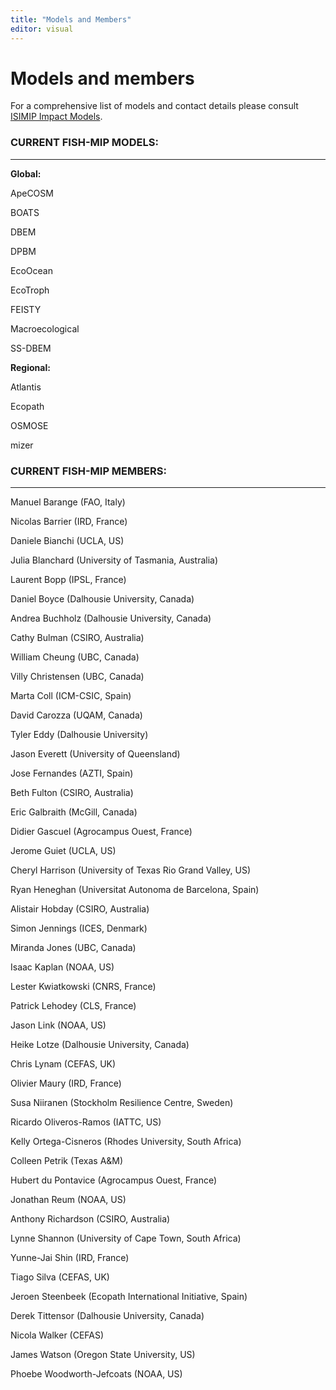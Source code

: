 ```yaml
---
title: "Models and Members"
editor: visual
---
```


# Models and members

For a comprehensive list of models and contact details please consult [ISIMIP Impact Models](https://www.isimip.org/impactmodels/).

### CURRENT FISH-MIP MODELS:

------------------------------------------------------------------------

**Global:**

ApeCOSM

BOATS

DBEM

DPBM

EcoOcean

EcoTroph

FEISTY

Macroecological

SS-DBEM

**Regional:**

Atlantis

Ecopath

OSMOSE

mizer

### CURRENT FISH-MIP MEMBERS:

------------------------------------------------------------------------

Manuel Barange (FAO, Italy)

Nicolas Barrier (IRD, France)

Daniele Bianchi (UCLA, US)

Julia Blanchard (University of Tasmania, Australia)

Laurent Bopp (IPSL, France)

Daniel Boyce (Dalhousie University, Canada)

Andrea Buchholz (Dalhousie University, Canada)

Cathy Bulman (CSIRO, Australia)

William Cheung (UBC, Canada)

Villy Christensen (UBC, Canada)

Marta Coll (ICM-CSIC, Spain)

David Carozza (UQAM, Canada)

Tyler Eddy (Dalhousie University)

Jason Everett (University of Queensland)

Jose Fernandes (AZTI, Spain)

Beth Fulton (CSIRO, Australia)

Eric Galbraith (McGill, Canada)

Didier Gascuel (Agrocampus Ouest, France)

Jerome Guiet (UCLA, US)

Cheryl Harrison (University of Texas Rio Grand Valley, US)

Ryan Heneghan (Universitat Autonoma de Barcelona, Spain)

Alistair Hobday (CSIRO, Australia)

Simon Jennings (ICES, Denmark)

Miranda Jones (UBC, Canada)

Isaac Kaplan (NOAA, US)

Lester Kwiatkowski (CNRS, France)

Patrick Lehodey (CLS, France)

Jason Link (NOAA, US)

Heike Lotze (Dalhousie University, Canada)

Chris Lynam (CEFAS, UK)

Olivier Maury (IRD, France)

Susa Niiranen (Stockholm Resilience Centre, Sweden)

Ricardo Oliveros-Ramos (IATTC, US)

Kelly Ortega-Cisneros (Rhodes University, South Africa)

Colleen Petrik (Texas A&M)

Hubert du Pontavice (Agrocampus Ouest, France)

Jonathan Reum (NOAA, US)

Anthony Richardson (CSIRO, Australia)

Lynne Shannon (University of Cape Town, South Africa)

Yunne-Jai Shin (IRD, France)

Tiago Silva (CEFAS, UK)

Jeroen Steenbeek (Ecopath International Initiative, Spain)

Derek Tittensor (Dalhousie University, Canada)

Nicola Walker (CEFAS)

James Watson (Oregon State University, US)

Phoebe Woodworth-Jefcoats (NOAA, US)
